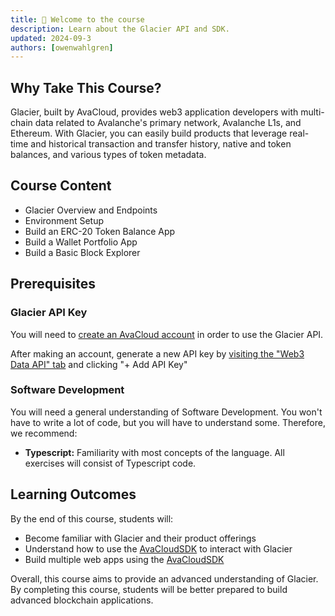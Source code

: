 ```yaml
---
title: 👋 Welcome to the course
description: Learn about the Glacier API and SDK.
updated: 2024-09-3
authors: [owenwahlgren]
---
```


## Why Take This Course?
Glacier, built by AvaCloud, provides web3 application developers with multi-chain data related to Avalanche's primary network, Avalanche L1s, and Ethereum. With Glacier, you can easily build products that leverage real-time and historical transaction and transfer history, native and token balances, and various types of token metadata.

## Course Content

- Glacier Overview and Endpoints
- Environment Setup
- Build an ERC-20 Token Balance App
- Build a Wallet Portfolio App
- Build a Basic Block Explorer


## Prerequisites

### Glacier API Key

You will need to [create an AvaCloud account](https://app.avacloud.io) in order to use the Glacier API.

After making an account, generate a new API key by [visiting the "Web3 Data API" tab](https://app.avacloud.io/glacier-api/) and clicking "+ Add API Key"

### Software Development

You will need a general understanding of Software Development. You won't have to write a lot of code, but you will have to understand some. Therefore, we recommend:

- **Typescript:** Familiarity with most concepts of the language. All exercises will consist of Typescript code.


## Learning Outcomes

By the end of this course, students will:

- Become familiar with Glacier and their product offerings
- Understand how to use the [AvaCloudSDK](https://github.com/ava-labs/avacloud-sdk-typescript) to interact with Glacier
- Build multiple web apps using the [AvaCloudSDK](https://github.com/ava-labs/avacloud-sdk-typescript)

Overall, this course aims to provide an advanced understanding of Glacier. By completing this course, students will be better prepared to build advanced blockchain applications.
